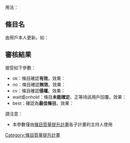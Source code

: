 <noinclude>{{template doc page viewed directly}}</noinclude>

用法：{{tl|QA/art|條目名|審核結果}}

==條目名==
由用戶本人更新。如：

==審核結果==
接受如下參數：
*ok：條目確認'''有效'''。效果：{{QA/art|條目|ok}}
*no：條目確認'''無效'''。效果：{{QA/art|條目|no}}
*cv：條目確認'''侵權'''。效果：{{QA/art|條目|cv}}
*wait或onhold：條目'''未能確定'''，正等待該用戶回覆。效果：{{QA/art|條目|wait}}
*best：確認為'''最佳條目'''。效果：{{QA/art|條目|best}}

請注意：
* 本參數僅由[[wp:COTW|條目質量提升計畫]]各子計畫的主持人使用

<includeonly>
<!-- 本行下加入模板的分類 -->
[[Category:條目質量提升計畫]]
<!-- 本行下加入模板的跨語言鏈接 -->

</includeonly>